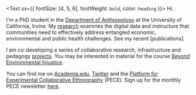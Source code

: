 <Text sx={{ fontSize: [4, 5, 6], fontWeight: `bold`, color: `heading` }}>
  Hi.
</Text>

I'm a PhD student in the [Department of Anthropology](https://www.anthropology.uci.edu/) at the University of California, Irvine. My [research](https://www.timschuetz.org/about) examines the digital data and instructure that communities need to effectively address entangled economic, environmental and public health challenges. See my recent [publications].

I am co-developing a series of collaborative research, infrastructure and pedagogy [projects](www.timschuetz.org/projects). You may be interested in material for the course [Beyond Environmental Injustice](https://disaster-sts-network.org/content/environmental-injustice-summer-2020/essay).

You can find me on [Academia.edu]([https://uci.academia.edu/TimSch%C3%BCtz](https://uci.academia.edu/TimSch%C3%BCtz)), [Twitter](https://twitter.com/tmschtz) and the [Platform for Experimental Collaborative Ethnography]() (PECE). Sign up for the monthly PECE newsletter [here](https://github.us20.list-manage.com/subscribe?u=28f50ca38ef652df957d5cbd6&id=0ed4893b1f).